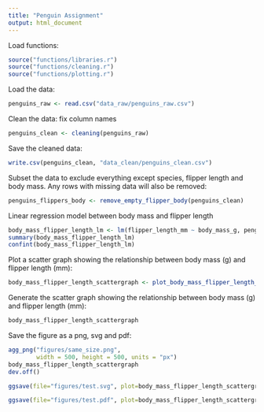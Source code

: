 ---
title: "Penguin Assignment"
output: html_document
---
Load functions:
```{r}
source("functions/libraries.r")
source("functions/cleaning.r")
source("functions/plotting.r")
```
Load the data:
```{r}
penguins_raw <- read.csv("data_raw/penguins_raw.csv")
```
Clean the data: fix column names
```{r}
penguins_clean <- cleaning(penguins_raw)
```
Save the cleaned data:
```{r}
write.csv(penguins_clean, "data_clean/penguins_clean.csv")
```

Subset the data to exclude everything except species, flipper length and body mass. Any rows with missing data will also be removed: 
```{r}
penguins_flippers_body <- remove_empty_flipper_body(penguins_clean)
```
Linear regression model between body mass and flipper length
```{r}
body_mass_flipper_length_lm <- lm(flipper_length_mm ~ body_mass_g, penguins_flippers_body)
summary(body_mass_flipper_length_lm)
confint(body_mass_flipper_length_lm)
```
Plot a scatter graph showing the relationship between body mass (g) and flipper length (mm):
```{r}
body_mass_flipper_length_scattergraph <- plot_body_mass_flipper_length_figure(penguins_flippers_body)
```
Generate the scatter graph showing the relationship between body mass (g) and flipper length (mm):
```{r}
body_mass_flipper_length_scattergraph
```
Save the figure as a png, svg and pdf:
```{r}
agg_png("figures/same_size.png", 
        width = 500, height = 500, units = "px")
body_mass_flipper_length_scattergraph
dev.off()

ggsave(file="figures/test.svg", plot=body_mass_flipper_length_scattergraph, width=10, height=8)

ggsave(file="figures/test.pdf", plot=body_mass_flipper_length_scattergraph, width=10, height=8)
```

